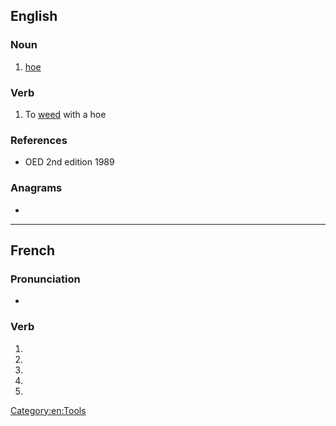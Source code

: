 {{also|sarclé}}
==English==

===Noun===
{{en-noun}}

# {{lb|en|obsolete}} [[hoe]]

===Verb===
{{en-verb|sarcl}}

# {{lb|en|obsolete}} To [[weed]] with a hoe

===References===
* OED 2nd edition 1989

===Anagrams===
* {{anagrams|en|a=acelrs|Casler|Clares|carles|clears|lacers|sarcel|scaler|sclera}}

[[Category:en:Tools]]

----

==French==

===Pronunciation===
* {{homophones|lang=fr|sarclent|sarcles}}

===Verb===
{{head|fr|verb form}}

# {{inflection of|sarcler||1|s|pres|indc|lang=fr}}
# {{inflection of|sarcler||3|s|pres|indc|lang=fr}}
# {{inflection of|sarcler||1|s|pres|subj|lang=fr}}
# {{inflection of|sarcler||1|s|pres|subj|lang=fr}}
# {{inflection of|sarcler||2|s|impr|lang=fr}}